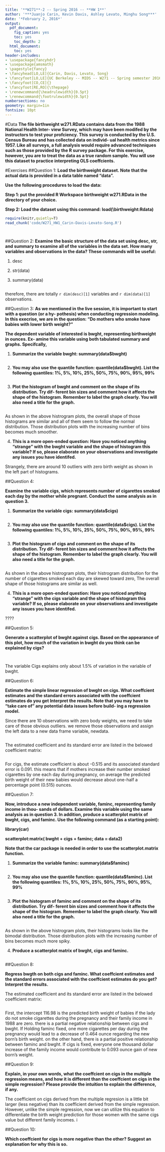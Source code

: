 ```yaml
---
title: '**W271**-2 -- Spring 2016 -- **HW 1**'
author: '***Juanjo Carin, Kevin Davis, Ashley Levato, Minghu Song***'
date: '*February 2, 2016*'
output:
  pdf_document:
    fig_caption: yes
    toc: yes
    toc_depth: 2
  html_document:
    toc: yes
header-includes:
- \usepackage{fancyhdr}
- \usepackage{amsmath}
- \pagestyle{fancy}
- \fancyhead[LO,LE]{Carin, Davis, Levato, Song}
- \fancyfoot[LO,LE]{UC Berkeley -- MIDS -- W271 -- Spring semester 2016}
- \fancyfoot[CO,CE]{}
- \fancyfoot[RE,RO]{\thepage}
- \renewcommand{\headrulewidth}{0.5pt}
- \renewcommand{\footrulewidth}{0.5pt}
numbersections: no
geometry: margin=1in
fontsize: 10pt
---
```


#Data
**The file birthweight w271.RData contains data from the 1988 National Health Inter-
view Survey, which may have been modifed by the instructors to test your profciency.
This survey is conducted by the U.S. Census Bureau and has collected data on individ-
ual health metrics since 1957. Like all surveys, a full analysis would require advanced
techniques such as those provided by the R survey package. For this exercise, however,
you are to treat the data as a true random sample. You will use this dataset to practice
interpreting OLS coeffcients.**

#Exercises
##Question 1:
**Load the birthweight dataset. Note that the actual data is provided in a data table
named "data".**

**Use the following procedures to load the data:**

**Step 1: put the provided R Workspace birthweight w271.RData in the directory of your
choice.**

**Step 2: Load the dataset using this command: load(\\birthweight:Rdata)**


```r
require(knitr,quietly=T)
read_chunk('code/W271_HW1_Carin-Davis-Levato-Song.R')
```

```r
```

```r
```

##Question 2:
**Examine the basic structure of the data set using desc, str, and summary to examine all
of the variables in the data set. How many variables and observations in the data?
These commands will be useful:**

1. desc

2. str(data)

3. summary(data)

```r
```

therefore, there are totally `r dim(desc)[1]` variables and `r dim(data)[1]` observations. 

##Question 3:
**As we mentioned in the live session, it is important to start with a question (or a hy-
pothesis) when conducting regression modeling. In this execrise, we are in the question:
"Do mothers who smoke have babies with lower birth weight?"**

**The dependent variable of interested is bwght, representing birthweight in ounces. Ex-
amine this variable using both tabulated summary and graphs. Specifcally,**

1. **Summarize the variable bwght: summary(data\$bwght)**

```r
```

2. **You may also use the quantile function: quantile(data$bwght). List the following
quantiles: 1%, 5%, 10%, 25%, 50%, 75%, 90%, 95%, 99%**

```r
```

3. **Plot the histogram of bwght and comment on the shape of its distribution. Try dif-
ferent bin sizes and comment how it affects the shape of the histogram. Remember
to label the graph clearly. You will also need a title for the graph.**


```r
```

As shown in the above histrogram plots, the overall shape of those histograms are similar and all of them seem to follow the normal distribution.  Those distribution plots with the increasing number of bins becomes much smoother. 

4. **This is a more open-ended question: Have you noticed anything "strange" with the
bwght variable and the shape of histogram this variable? If so, please elaborate on
your observations and investigate any issues you have identifed.**

Strangely,  there are around 10 outliers with zero birth weight as shown in the left part of histograms. 

##Question 4:

**Examine the variable cigs, which represents number of cigarettes smoked each day by the
mother while pregnant. Conduct the same analysis as in question 3.**

1. **Summarize the variable cigs: summary(data\$cigs)**

```r
```

2. **You may also use the quantile function: quantile(data$cigs). List the following
quantiles: 1%, 5%, 10%, 25%, 50%, 75%, 90%, 95%, 99%**

```r
```

3. **Plot the histogram of cigs and comment on the shape of its distribution. Try dif-
ferent bin sizes and comment how it affects the shape of the histogram. Remember
to label the graph clearly. You will also need a title for the graph.**

```r
```

As shown in the above histrogram plots, their histrogram distribution for the number of cigarettes smoked each day are skewed toward zero, The overall shape of those histograms are similar as well. 

4. **This is a more open-ended question: Have you noticed anything "strange" with the
cigs variable and the shape of histogram this variable? If so, please elaborate on
your observations and investigate any issues you have identifed.**

???? 

##Question 5:

**Generate a scatterplot of bwght against cigs. Based on the appearance of this plot, how
much of the variation in bwght do you think can be explained by cigs?**

```r
```

```r
```
The variable Cigs explains only about 1.5%  of variation in the variable of bwght. 

##Question 6:

**Estimate the simple linear regression of bwght on cigs. What coeffcient estimates and
the standard errors associated with the coeffcient estimates do you get Interpret the
results. Note that you may have to "take care of" any potential data issues before build-
ing a regression model.**

Since there are 10 observations with zero body weights, we need to take care of those obvious outliers.  we remove those observations and assign the left data to a new data frame variable, newdata.
```r
```

The estimated coefficient and its standard error are listed in the belowed coefficient matrix:
```r
```

For cigs, the estimate coefficient is about -0.515 and its associated standard error is 0.091. 
this means that if mothers increase their number smoked cigarettes by one each day during pregnancy, on average the predicted birth weight of their new babies would decrease about one-half a percentage point (0.515) ounces.

##Question 7:

**Now, introduce a new independent variable, faminc, representing family income in thou-
sands of dollars. Examine this variable using the same analysis as in question 3. In
addition, produce a scatterplot matrix of bwght, cigs, and faminc. Use the following
command (as a starting point):**

**library(car)**

**scatterplot:matrix( bwght + cigs + faminc; data = data2)**

**Note that the car package is needed in order to use the scatterplot.matrix function.**

1. **Summarize the variable faminc: summary(data$faminc)**

```r
```

2. **You may also use the quantile function: quantile(data$faminc). List the following
quantiles: 1%, 5%, 10%, 25%, 50%, 75%, 90%, 95%, 99%**

```r
```

3. **Plot the histogram of faminc and comment on the shape of its distribution. Try dif-
ferent bin sizes and comment how it affects the shape of the histogram. Remember
to label the graph clearly. You will also need a title for the graph.**


```r
```

As shown in the above histrogram plots, their histograms looks like the bimodal distribution.  Those distribution plots with the increasing number of bins becomes much more spiky. 

4. **Produce  a scatterplot matrix of bwght, cigs and faminc. **

```r
```

##Question 8:

**Regress bwgth on both cigs and faminc. What coeffcient estimates and the standard
errors associated with the coeffcient estimates do you get? Interpret the results.**

The estimated coefficient and its standard error are listed in the belowed coefficient matrix:
```r
```


First, the intercept 116.98 is the predicted birth weight of babies if the lady do not smoke cigarettes during the pregnancy and their family income in 1988 are zero.  there is a partial negative  relationship between cigs and bwght.  If Holding faminc fixed, one more cigarettes per day during the pregnancy would lead to a decrease of 0.464 ounce regarding the new born's birth weight. on the other hand,  there is a  partial positive relationship between faminc and bwght. If cigs is fixed, everyone one thousand dollar increase of the family income would contribute to 0.093 ounce gain of new born's weight. 

##Question 9:

**Explain, in your own words, what the coeffcient on cigs in the multiple regression means,
and how it is different than the coeffcient on cigs in the simple regression? Please provide
the intuition to explain the difference, if any.**


The coefficient on cigs derived from the multiple regresion is a little bit larger (less negative) than its coefficient derived from the simple regression.  However, unlike the simple regression, now we can utilize this equation to differentiate the birth weight prediction for those women with the same cigs value but different family incomes. 
i

##Question 10:

**Which coeffcient for cigs is more negative than the other? Suggest an explanation for
why this is so.**
